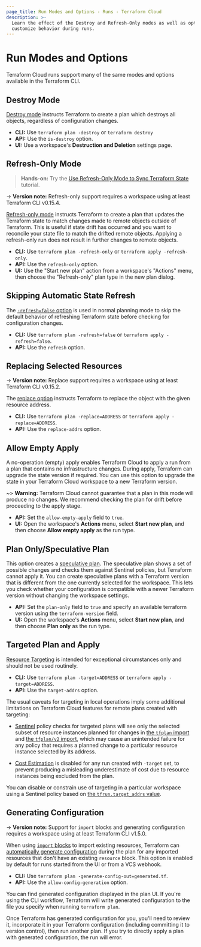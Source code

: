 ```yaml
---
page_title: Run Modes and Options - Runs - Terraform Cloud
description: >-
  Learn the effect of the Destroy and Refresh-Only modes as well as options to
  customize behavior during runs.
---
```


# Run Modes and Options

Terraform Cloud runs support many of the same modes and options available in the Terraform CLI.

## Destroy Mode

[Destroy mode](/terraform/cli/commands/plan#planning-modes) instructs Terraform to create a plan which destroys all objects, regardless of configuration changes.

- **CLI:** Use `terraform plan -destroy` or `terraform destroy`
- **API:** Use the `is-destroy` option.
- **UI:** Use a workspace's **Destruction and Deletion** settings page.

## Refresh-Only Mode

> **Hands-on:** Try the [Use Refresh-Only Mode to Sync Terraform State](/terraform/tutorials/state/refresh) tutorial.

-> **Version note:** Refresh-only support requires a workspace using at least Terraform CLI v0.15.4.

[Refresh-only mode](/terraform/cli/commands/plan#planning-modes) instructs Terraform to create a plan that updates the Terraform state to match changes made to remote objects outside of Terraform. This is useful if state drift has occurred and you want to reconcile your state file to match the drifted remote objects. Applying a refresh-only run does not result in further changes to remote objects.

- **CLI:** Use `terraform plan -refresh-only` or `terraform apply -refresh-only`.
- **API:** Use the `refresh-only` option.
- **UI:** Use the "Start new plan" action from a workspace's "Actions" menu, then choose the "Refresh-only" plan type in the new plan dialog.

## Skipping Automatic State Refresh

The [`-refresh=false` option](/terraform/cli/commands/plan#refresh-false) is used in normal planning mode to skip the default behavior of refreshing Terraform state before checking for configuration changes.

- **CLI:** Use `terraform plan -refresh=false` or `terraform apply -refresh=false`.
- **API:** Use the `refresh` option.

## Replacing Selected Resources

-> **Version note:** Replace support requires a workspace using at least Terraform CLI v0.15.2.

The [replace option](/terraform/cli/commands/plan#replace-address) instructs Terraform to replace the object with the given resource address.

- **CLI:** Use `terraform plan -replace=ADDRESS` or `terraform apply -replace=ADDRESS`.
- **API:** Use the `replace-addrs` option.

## Allow Empty Apply

A no-operation (empty) apply enables Terraform Cloud to apply a run from a plan that contains no infrastructure changes. During apply, Terraform can upgrade the state version if required. You can use this option to upgrade the state in your Terraform Cloud workspace to a new Terraform version.

~> **Warning:** Terraform Cloud cannot guarantee that a plan in this mode will produce no changes. We recommend checking the plan for drift before proceeding to the apply stage.

- **API:** Set the `allow-empty-apply` field to `true`.
- **UI:** Open the workspace's **Actions** menu, select **Start new plan**, and then choose **Allow empty apply** as the run type.

## Plan Only/Speculative Plan

This option creates a [speculative plan](/terraform/cloud-docs/run/remote-operations#speculative-plans). The speculative plan shows a set of possible changes and checks them against Sentinel policies, but Terraform cannot apply it. You can create speculative plans with a Terraform version that is different from the one currently selected for the workspace. This lets you check whether your configuration is compatible with a newer Terraform version without changing the workspace settings.

- **API:** Set the `plan-only` field to `true` and specify an available terraform version using the `terraform-version` field.
- **UI:** Open the workspace's **Actions** menu, select **Start new plan**, and then choose **Plan only** as the run type.

## Targeted Plan and Apply

[Resource Targeting](/terraform/cli/commands/plan#resource-targeting) is intended for exceptional circumstances only and should not be used routinely.

- **CLI:** Use `terraform plan -target=ADDRESS` or `terraform apply -target=ADDRESS`.
- **API:** Use the `target-addrs` option.

The usual caveats for targeting in local operations imply some additional limitations on Terraform Cloud features for remote plans created with targeting:

- [Sentinel](/terraform/cloud-docs/policy-enforcement) policy checks for targeted plans will see only the selected subset of resource instances planned for changes in [the `tfplan` import](/terraform/cloud-docs/policy-enforcement/sentinel/import/tfplan) and [the `tfplan/v2` import](/terraform/cloud-docs/policy-enforcement/sentinel/import/tfplan-v2), which may cause an unintended failure for any policy that requires a planned change to a particular resource instance selected by its address.

- [Cost Estimation](/terraform/cloud-docs/cost-estimation) is disabled for any run created with `-target` set, to prevent producing a misleading underestimate of cost due to resource instances being excluded from the plan.

You can disable or constrain use of targeting in a particular workspace using a Sentinel policy based on [the `tfrun.target_addrs` value](/terraform/cloud-docs/policy-enforcement/sentinel/import/tfrun#value-target_addrs).

## Generating Configuration

-> **Version note:** Support for `import` blocks and generating configuration requires a workspace using at least Terraform CLI v1.5.0.

When using [`import` blocks](/terraform/language/import) to import existing resources, Terraform can [automatically generate configuration](/terraform/language/import/generating-configuration) during the plan for any imported resources that don't have an existing `resource` block. This option is enabled by default for runs started from the UI or from a VCS webhook.

- **CLI:** Use `terraform plan -generate-config-out=generated.tf`.
- **API:** Use the `allow-config-generation` option.

You can find generated configuration displayed in the plan UI. If you're using the CLI workflow, Terraform will write generated configuration to the file you specify when running `terraform plan`.

Once Terraform has generated configuration for you, you'll need to review it, incorporate it in your Terraform configuration (including committing it to version control), then run another plan. If you try to directly apply a plan with generated configuration, the run will error.
